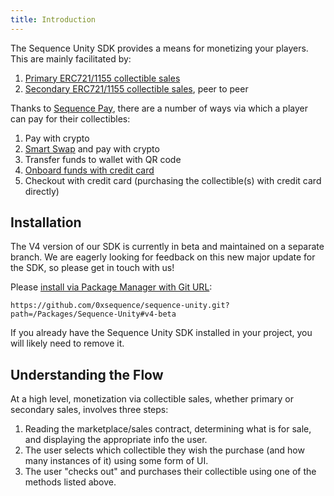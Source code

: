 ```yaml
---
title: Introduction
---
```


The Sequence Unity SDK provides a means for monetizing your players. This are mainly facilitated by:

1. [Primary ERC721/1155 collectible sales](sdk/unity/monetization/primary-sales/intro)
2. [Secondary ERC721/1155 collectible sales](sdk/unity/monetization/secondary-sales/intro), peer to peer

Thanks to [Sequence Pay](solutions/payments/overview), there are a number of ways via which a player can pay for their collectibles:

1. Pay with crypto 
2. [Smart Swap](solutions/wallets/sequence-kit/smart-swaps) and pay with crypto
3. Transfer funds to wallet with QR code 
4. [Onboard funds with credit card](sdk/unity/monetization/onboard-user-funds)
5. Checkout with credit card (purchasing the collectible(s) with credit card directly)

## Installation

The V4 version of our SDK is currently in beta and maintained on a separate branch. We are eagerly looking for feedback on this new major update for the SDK, so please get in touch with us!

Please [install via Package Manager with Git URL](/sdk/unity/installation#or-using-package-manager-ui):

`https://github.com/0xsequence/sequence-unity.git?path=/Packages/Sequence-Unity#v4-beta`

If you already have the Sequence Unity SDK installed in your project, you will likely need to remove it.

## Understanding the Flow 

At a high level, monetization via collectible sales, whether primary or secondary sales, involves three steps:

1. Reading the marketplace/sales contract, determining what is for sale, and displaying the appropriate info the user.
2. The user selects which collectible they wish the purchase (and how many instances of it) using some form of UI.
3. The user "checks out" and purchases their collectible using one of the methods listed above.
